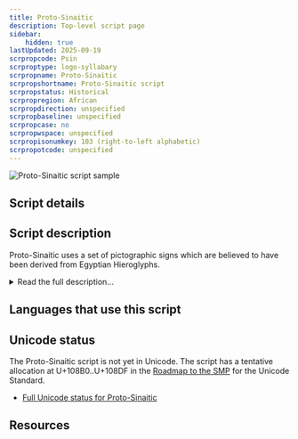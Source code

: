 ```yaml
---
title: Proto-Sinaitic
description: Top-level script page
sidebar:
    hidden: true
lastUpdated: 2025-09-19
scrpropcode: Psin
scrproptype: logo-syllabary
scrpropname: Proto-Sinaitic
scrpropshortname: Proto-Sinaitic script
scrpropstatus: Historical
scrpropregion: African
scrpropdirection: unspecified
scrpropbaseline: unspecified
scrpropcase: no
scrpropwspace: unspecified
scrpropisonumkey: 103 (right-to-left alphabetic)
scrpropotcode: unspecified
---
```



![Proto-Sinaitic script sample](../images/psin-sample.jpg "B'alat inscription")

## Script details

<ScriptDetails />

## Script description

Proto-Sinaitic uses a set of pictographic signs which are believed to have been derived from Egyptian Hieroglyphs.

<details>
<summary>Read the full description...</summary>The earliest inscriptions date from between the 16th and 19th centuries BC. The script is a consonantal alphabet, and it is considered to be the first attested independent writing system of this type.
</details>

## Languages that use this script

<WsList script='Psin' wsMax='5' />

## Unicode status

The Proto-Sinaitic script is not yet in Unicode. The script has a tentative allocation at U+108B0..U+108DF in the [Roadmap to the SMP](http://www.unicode.org/roadmaps/smp/) for the Unicode Standard.

- [Full Unicode status for Proto-Sinaitic](/scrlang/unicode/psin-unicode)



## Resources

<ScriptResources detailSummary='seemore' />

